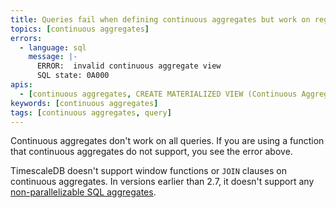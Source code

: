 ```yaml
---
title: Queries fail when defining continuous aggregates but work on regular tables
topics: [continuous aggregates]
errors:
  - language: sql
    message: |-
      ERROR:  invalid continuous aggregate view
      SQL state: 0A000
apis:
  - [continuous aggregates, CREATE MATERIALIZED VIEW (Continuous Aggregate)]
keywords: [continuous aggregates]
tags: [continuous aggregates, query]
---
```



<!---
* Keep this section in alphabetical order
* Use this format for writing troubleshooting sections:
 - Cause: What causes the problem?
 - Consequence: What does the user see when they hit this problem?
 - Fix/Workaround: What can the user do to fix or work around the problem? Provide a "Resolving" Procedure if required.
 - Result: When the user applies the fix, what is the result when the same action is applied?
* Copy this comment at the top of every troubleshooting page
-->

Continuous aggregates don't work on all queries. If you are using a function
that continuous aggregates do not support, you see the error above.

TimescaleDB doesn't support window functions or `JOIN` clauses on continuous
aggregates. In versions earlier than 2.7, it doesn't support any
[non-parallelizable SQL aggregates][postgres-parallel-agg].

<CaggsFunctionSupport />

[postgres-parallel-agg]: https://www.postgresql.org/docs/current/parallel-plans.html#PARALLEL-AGGREGATION
